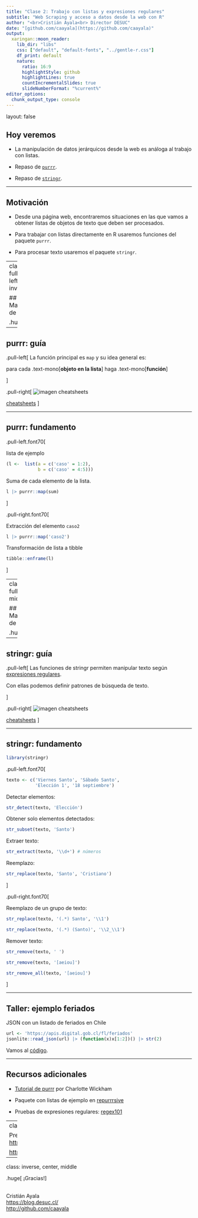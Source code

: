 ```yaml
---
title: "Clase 2: Trabajo con listas y expresiones regulares"
subtitle: "Web Scraping y acceso a datos desde la web con R"
author: "<br>Cristián Ayala<br> Director DESUC"
date: "[github.com/caayala](https://github.com/caayala)"
output:
  xaringan::moon_reader:
    lib_dir: "libs"
    css: ["default", "default-fonts", "../gentle-r.css"]
    df_print: default
    nature:
      ratio: 16:9
      highlightStyle: github
      highlightLines: true
      countIncrementalSlides: true
      slideNumberFormat: "%current%"
editor_options: 
  chunk_output_type: console
---
```

layout: false


## Hoy veremos

- La manipulación de datos jerárquicos desde la web es análoga al trabajo con listas.

- Repaso de [`purrr`](https://purrr.tidyverse.org).

- Repaso de [`stringr`](https://stringr.tidyverse.org).


---

## Motivación

- Desde una página web, encontraremos situaciones en las que vamos a obtener listas de objetos de texto que deben ser procesados.

- Para trabajar con listas directamente en R usaremos funciones del paquete `purrr`.

- Para procesar texto usaremos el paquete `stringr`.

---
class: fullscreen, left, middle, invert

## Manipulación de listas

.huge[`purrr`]


---

## purrr: guía

.pull-left[
La función principal es `map` y su idea general es:

para cada .text-mono[__objeto en la lista__] haga .text-mono[__función__]

]

.pull-right[
![imagen cheatsheets](https://raw.githubusercontent.com/rstudio/cheatsheets/main/pngs/purrr.png)

[cheatsheets](https://raw.githubusercontent.com/rstudio/cheatsheets/main/purrr.pdf)
]


---

## purrr: fundamento

.pull-left.font70[

lista de ejemplo

```r
(l <-  list(a = c('caso' = 1:2),
            b = c('caso' = 4:5)))
```

Suma de cada elemento de la lista.

```r
l |> purrr::map(sum)
```
]

.pull-right.font70[

Extracción del elemento `caso2`

```r
l |> purrr::map('caso2')
```

Transformación de lista a tibble

```r
tibble::enframe(l)
```
]


---
class: fullscreen, left, middle, invert

## Manipulación de texto

.huge[`stringr`]


---

## stringr: guía

.pull-left[
Las funciones de stringr permiten manipular texto según [expresiones regulares](https://es.wikipedia.org/wiki/Expresión_regular).

Con ellas podemos definir patrones de búsqueda de texto.

]

.pull-right[
![imagen cheatsheets](https://github.com/rstudio/cheatsheets/raw/main/pngs/strings.png)

[cheatsheets](https://github.com/rstudio/cheatsheets/raw/main/strings.pdf)
]


---

## stringr: fundamento

```r
library(stringr)
```

.pull-left.font70[

```r
texto <- c('Viernes Santo', 'Sábado Santo', 
           'Elección 1', '18 septiembre')
```

Detectar elementos:

```r
str_detect(texto, 'Elección')
```

Obtener solo elementos detectados:

```r
str_subset(texto, 'Santo')
```

Extraer texto:

```r
str_extract(texto, '\\d+') # números
```

Reemplazo:

```r
str_replace(texto, 'Santo', 'Cristiano')
```
]

.pull-right.font70[

Reemplazo de un grupo de texto:

```r
str_replace(texto, '(.*) Santo', '\\1')
```

```r
str_replace(texto, '(.*) (Santo)', '\\2_\\1')
```

Remover texto:

```r
str_remove(texto, ' ')
```

```r
str_remove(texto, '[aeiou]')
```

```r
str_remove_all(texto, '[aeiou]')
```
]


---

## Taller: ejemplo feriados

JSON con un listado de feriados en Chile

```r
url <- 'https://apis.digital.gob.cl/fl/feriados'
jsonlite::read_json(url) |> (function(x)x[1:2])() |> str(2)
```

Vamos al [código](class_2_taller.R).


---

## Recursos adicionales

- [Tutorial de purrr](https://github.com/cwickham/purrr-tutorial) por Charlotte Wickham

- Paquete con listas de ejemplo en [repurrrsive](https://github.com/jennybc/repurrrsive)

- Pruebas de expresiones regulares: [regex101](https://regex101.com)


---
class: inverse, middle

Presentación y código en GitHub:  
<https://github.com/caayala/web_scraping_soc40XX>

<https://caayala.github.io/web_scraping_soc40XX/>



---
class: inverse, center, middle

.huge[
¡Gracias!
]

<br>
Cristián Ayala  
<https://blog.desuc.cl/>  
<http://github.com/caayala>
